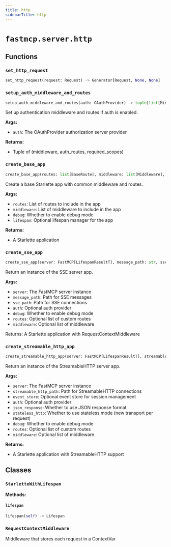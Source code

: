 ```yaml
---
title: http
sidebarTitle: http
---
```


# `fastmcp.server.http`

## Functions

### `set_http_request` <sup><a href="https://github.com/jlowin/fastmcp/blob/main/src/fastmcp/server/http.py#L48"><Icon icon="github" class="size-4" /></a></sup>

```python
set_http_request(request: Request) -> Generator[Request, None, None]
```

### `setup_auth_middleware_and_routes` <sup><a href="https://github.com/jlowin/fastmcp/blob/main/src/fastmcp/server/http.py#L72"><Icon icon="github" class="size-4" /></a></sup>

```python
setup_auth_middleware_and_routes(auth: OAuthProvider) -> tuple[list[Middleware], list[BaseRoute], list[str]]
```


Set up authentication middleware and routes if auth is enabled.

**Args:**
- `auth`: The OAuthProvider authorization server provider

**Returns:**
- Tuple of (middleware, auth_routes, required_scopes)


### `create_base_app` <sup><a href="https://github.com/jlowin/fastmcp/blob/main/src/fastmcp/server/http.py#L110"><Icon icon="github" class="size-4" /></a></sup>

```python
create_base_app(routes: list[BaseRoute], middleware: list[Middleware], debug: bool = False, lifespan: Callable | None = None) -> StarletteWithLifespan
```


Create a base Starlette app with common middleware and routes.

**Args:**
- `routes`: List of routes to include in the app
- `middleware`: List of middleware to include in the app
- `debug`: Whether to enable debug mode
- `lifespan`: Optional lifespan manager for the app

**Returns:**
- A Starlette application


### `create_sse_app` <sup><a href="https://github.com/jlowin/fastmcp/blob/main/src/fastmcp/server/http.py#L138"><Icon icon="github" class="size-4" /></a></sup>

```python
create_sse_app(server: FastMCP[LifespanResultT], message_path: str, sse_path: str, auth: OAuthProvider | None = None, debug: bool = False, routes: list[BaseRoute] | None = None, middleware: list[Middleware] | None = None) -> StarletteWithLifespan
```


Return an instance of the SSE server app.

**Args:**
- `server`: The FastMCP server instance
- `message_path`: Path for SSE messages
- `sse_path`: Path for SSE connections
- `auth`: Optional auth provider
- `debug`: Whether to enable debug mode
- `routes`: Optional list of custom routes
- `middleware`: Optional list of middleware

Returns:
    A Starlette application with RequestContextMiddleware


### `create_streamable_http_app` <sup><a href="https://github.com/jlowin/fastmcp/blob/main/src/fastmcp/server/http.py#L246"><Icon icon="github" class="size-4" /></a></sup>

```python
create_streamable_http_app(server: FastMCP[LifespanResultT], streamable_http_path: str, event_store: EventStore | None = None, auth: OAuthProvider | None = None, json_response: bool = False, stateless_http: bool = False, debug: bool = False, routes: list[BaseRoute] | None = None, middleware: list[Middleware] | None = None) -> StarletteWithLifespan
```


Return an instance of the StreamableHTTP server app.

**Args:**
- `server`: The FastMCP server instance
- `streamable_http_path`: Path for StreamableHTTP connections
- `event_store`: Optional event store for session management
- `auth`: Optional auth provider
- `json_response`: Whether to use JSON response format
- `stateless_http`: Whether to use stateless mode (new transport per request)
- `debug`: Whether to enable debug mode
- `routes`: Optional list of custom routes
- `middleware`: Optional list of middleware

**Returns:**
- A Starlette application with StreamableHTTP support


## Classes

### `StarletteWithLifespan` <sup><a href="https://github.com/jlowin/fastmcp/blob/main/src/fastmcp/server/http.py#L41"><Icon icon="github" class="size-4" /></a></sup>

**Methods:**

#### `lifespan` <sup><a href="https://github.com/jlowin/fastmcp/blob/main/src/fastmcp/server/http.py#L43"><Icon icon="github" class="size-4" /></a></sup>

```python
lifespan(self) -> Lifespan
```

### `RequestContextMiddleware` <sup><a href="https://github.com/jlowin/fastmcp/blob/main/src/fastmcp/server/http.py#L56"><Icon icon="github" class="size-4" /></a></sup>


Middleware that stores each request in a ContextVar

